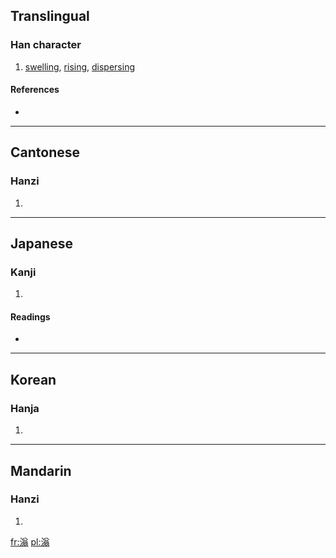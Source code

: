 ==Translingual==

===Han character===
{{Han char|rn=85|rad=水|as=10|sn=13|four=3812<sub>7</sub>|canj=水金戈一 (ECIM)}}

# [[swelling]], [[rising]], [[dispersing]]

====References====
* {{Han ref|kx=0641.260|dkj=18004|dj=1049.050|hdz=31703.020|uh=6EC3|ud=28355|bh=DE5B|bd=56923}}

----

==Cantonese==

===Hanzi===
{{yue-hanzi|jyut=|y=yung2}}

# {{defn|Cantonese|sort=水10}}

----

==Japanese==

===Kanji===
{{ja-kanji|grade=|rs=水10}}

# {{defn|Japanese|sort=水10}}

====Readings====
* {{ja-readings|on=[[おう]] (ō), [[お]] (o)|kun=}}

----

==Korean==

===Hanja===
{{ko-hanja|hangeul=옹|eumhun=|rv=ong|mr=ong|y=ong}}

# {{defn|Korean|sort=水10}}

----

==Mandarin==

===Hanzi===
{{cmn-hanzi|pin=[[wěng]] ([[weng3]])|wg=weng<sup>3</sup>}}

# {{defn|Mandarin|sort=水10}}

[[fr:滃]]
[[pl:滃]]